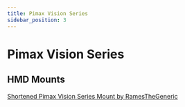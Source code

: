 ```yaml
---
title: Pimax Vision Series
sidebar_position: 3
---
```


# Pimax Vision Series

## HMD Mounts
[Shortened Pimax Vision Series Mount by RamesTheGeneric](https://github.com/Project-Babble/BabbleHardware/tree/main/3D-Printed_Parts/PimaxVisionSeries/RamesTheGeneric)